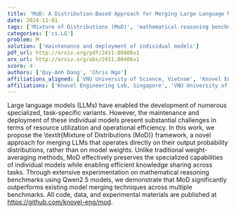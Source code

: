 ```yaml
---
title: 'MoD: A Distribution-Based Approach for Merging Large Language Models'
date: 2024-11-01
tags: ['Mixture of Distributions (MoD)', 'mathematical reasoning benchmarks', 'operational efficiency', 'output probability distributions', 'weight-averaging methods', 'Qwen2.5 models', 'resource utilization', 'large language models', 'knowledge sharing', 'model merging techniques', 'task-specific variants']
categories: ['cs.LG']
problem: M
solution: ['maintenance and deployment of individual models']
pdf_url: http://arxiv.org/pdf/2411.00406v1
arx_url: http://arxiv.org/abs/2411.00406v1
score: 4
authors: ['Quy-Anh Dang', 'Chris Ngo']
affiliations_aligned: ['VNU University of Science, Vietnam', 'Knovel Engineering Lab, Singapore']
affiliations: ['Knovel Engineering Lab, Singapore', 'VNU University of Science, Vietnam']
---
```



Large language models (LLMs) have enabled the development of numerous specialized, task-specific variants. However, the maintenance and deployment of these individual models present substantial challenges in terms of resource utilization and operational efficiency. In this work, we propose the \textit{Mixture of Distributions (MoD)} framework, a novel approach for merging LLMs that operates directly on their output probability distributions, rather than on model weights. Unlike traditional weight-averaging methods, MoD effectively preserves the specialized capabilities of individual models while enabling efficient knowledge sharing across tasks. Through extensive experimentation on mathematical reasoning benchmarks using Qwen2.5 models, we demonstrate that MoD significantly outperforms existing model merging techniques across multiple benchmarks. All code, data, and experimental materials are published at https://github.com/knovel-eng/mod.